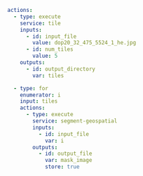 ```yaml
actions:
  - type: execute
    service: tile
    inputs:
      - id: input_file
        value: dop20_32_475_5524_1_he.jpg
      - id: num_tiles
        value: 5
    outputs:
      - id: output_directory
        var: tiles

  - type: for
    enumerator: i
    input: tiles
    actions:
      - type: execute
        service: segment-geospatial
        inputs:
          - id: input_file
            var: i
        outputs:
          - id: output_file
            var: mask_image
            store: true
```
